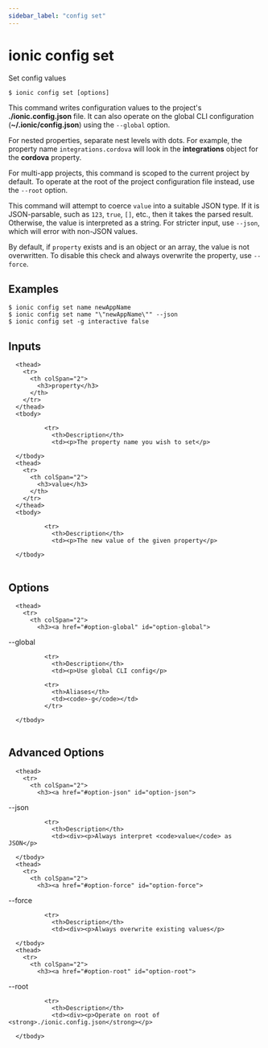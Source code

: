 ```yaml
---
sidebar_label: "config set"
---
```



# ionic config set

Set config values

```shell
$ ionic config set [options]
```

This command writes configuration values to the project's **./ionic.config.json** file. It can also operate on the global CLI configuration (**~/.ionic/config.json**) using the `--global` option.

For nested properties, separate nest levels with dots. For example, the property name `integrations.cordova` will look in the **integrations** object for the **cordova** property.

For multi-app projects, this command is scoped to the current project by default. To operate at the root of the project configuration file instead, use the `--root` option.

This command will attempt to coerce `value` into a suitable JSON type. If it is JSON-parsable, such as `123`, `true`, `[]`, etc., then it takes the parsed result. Otherwise, the value is interpreted as a string. For stricter input, use `--json`, which will error with non-JSON values.

By default, if `property` exists and is an object or an array, the value is not overwritten. To disable this check and always overwrite the property, use `--force`.
## Examples

```shell
$ ionic config set name newAppName
$ ionic config set name "\"newAppName\"" --json
$ ionic config set -g interactive false
```

## Inputs


<table className="reference-table">
  
      <thead>
        <tr>
          <th colSpan="2">
            <h3>property</h3>
          </th>
        </tr>
      </thead>
      <tbody>
        
              <tr>
                <th>Description</th>
                <td><p>The property name you wish to set</p>
</td>
              </tr>
            
      </tbody>
      <thead>
        <tr>
          <th colSpan="2">
            <h3>value</h3>
          </th>
        </tr>
      </thead>
      <tbody>
        
              <tr>
                <th>Description</th>
                <td><p>The new value of the given property</p>
</td>
              </tr>
            
      </tbody>
</table>



## Options


<table className="reference-table">
  
      <thead>
        <tr>
          <th colSpan="2">
            <h3><a href="#option-global" id="option-global">
  --global
  
</a></h3>
          </th>
        </tr>
      </thead>
      <tbody>
        
              <tr>
                <th>Description</th>
                <td><p>Use global CLI config</p>
</td>
              </tr>
             
              <tr>
                <th>Aliases</th>
                <td><code>-g</code></td>
              </tr>
             
      </tbody>
</table>



## Advanced Options


<table className="reference-table">
  
      <thead>
        <tr>
          <th colSpan="2">
            <h3><a href="#option-json" id="option-json">
  --json
  
</a></h3>
          </th>
        </tr>
      </thead>
      <tbody>
        
              <tr>
                <th>Description</th>
                <td><div><p>Always interpret <code>value</code> as JSON</p>
</div></td>
              </tr>
              
      </tbody>
      <thead>
        <tr>
          <th colSpan="2">
            <h3><a href="#option-force" id="option-force">
  --force
  
</a></h3>
          </th>
        </tr>
      </thead>
      <tbody>
        
              <tr>
                <th>Description</th>
                <td><div><p>Always overwrite existing values</p>
</div></td>
              </tr>
              
      </tbody>
      <thead>
        <tr>
          <th colSpan="2">
            <h3><a href="#option-root" id="option-root">
  --root
  
</a></h3>
          </th>
        </tr>
      </thead>
      <tbody>
        
              <tr>
                <th>Description</th>
                <td><div><p>Operate on root of <strong>./ionic.config.json</strong></p>
</div></td>
              </tr>
              
      </tbody>
</table>


